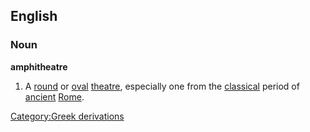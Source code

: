 ==English==
===Noun===
'''amphitheatre'''
{{wikipedia}}
# A [[round]] or [[oval]] [[theatre]], especially one from the [[classical]] period of [[ancient]] [[Rome]].
[[Category:Greek derivations]]